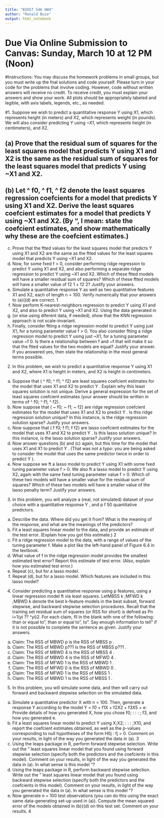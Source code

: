 ```yaml
---
title: "BIOST 546 HW4"
author: "Ronald Buie"
output: html_notebook
---
```



# Due Via Online Submission to Canvas: Sunday, March 10 at 12 PM (Noon)

#Instructions: You may discuss the homework problems in small groups, but you must write up the fnal solutions and code yourself. Please turn in your code for the problems that involve coding. However, code without written answers will receive no credit. To receive credit, you must explain your answers and show your work. All plots should be appropriately labeled and legible, with axis labels, legends, etc., as needed.

#1. Suppose we wish to predict a quantitative response Y using X1, which represents height (in meters) and X2, which represents weight (in pounds). We will also consider predicting Y using ~X1, which represents height (in centimeters), and X2.

## (a) Prove that the residual sum of squares for the least squares model that predicts Y using X1 and X2 is the same as the residual sum of squares for the least squares model that predicts Y using ~X1 and X2.



## (b) Let ^ f0, ^ f1, ^ f2 denote the least squares regression coefcients for a model that predicts Y using X1 and X2. Derive the least squares coefcient estimates for a model that predicts Y using ~X1 and X2. (By \derive", I mean: state the coefcient estimates, and show mathematically why these are the coefcient estimates.)


(c) Prove that the ftted values for the least squares model that predicts Y
using X1 and X2 are the same as the ftted values for the least squares
model that predicts Y using ~X1 and X2.
(d) Now, for some fxed f > 0, consider performing ridge regression to predict
Y using X1 and X2, and also performing a separate ridge regression to
predict Y using ~X1 and X2. Which of these ftted models will have a
smaller residual sum of squares? Which of these ftted models will have a
smaller value of f2
1 + f2
2? Justify your answers.
(e) Simulate a quantitative response Y as well as two quantitative features
X1 and X2, each of length n = 100. Verify numerically that your answers
to (a){(d) are correct.
1
(f) Now perform K-nearest-neighbors regression to predict Y using X1 and
X2, and also to predict Y using ~X1 and X2. Using the data generated in
(e) (or else using diferent data, if needed), show that the KNN regression
approach is not scale-invariant.
(g) Finally, consider ftting a ridge regression model to predict Y using just
X1, for a tuning parameter value f > 0. You also consider ftting a ridge
regression model to predict Y using just ~X1, for a tuning parameter value
~f 0. Is there a relationship between f and ~f that will make it so that
the ftted values for the two models are equal? Justify your answer. If
you answered yes, then state the relationship in the most general terms
possible.


2. In this problem, we wish to predict a quantitative response Y using X1 and
X2, where X1 is height in meters, and X2 is height in centimeters.
(a) Suppose that ( ^ f0; ^ f1; ^ f2) are least squares coefcient estimates for the
model that uses X1 and X2 to predict Y . Explain why this least squares
solution is not unique. Derive a general expression for the set of least
squares coefcient estimates (your answer should be written in terms of
^ f0; ^ f1; ^ f2).
(b) Now suppose that ( ~ f0; ~ f1; ~ f2) are ridge regression coefcient estimates for
the model that uses X1 and X2 to predict Y . Is this ridge regression
solution unique? In this instance, is the ridge regression solution sparse?
Justify your answers.
(c) Now suppose that ( f f0; f f1; f f2) are lasso coefcient estimates for the model
that uses X1 and X2 to predict Y . Is this lasso solution unique? In this
instance, is the lasso solution sparse? Justify your answers.
(d) Now answer questions (b) and (c) again, but this time for the model that
uses X1 and X1 to predict Y . (That was not a typo: you are being asked to
consider the model that uses the same predictor twice in order to predict
Y ).
(e) Now suppose we ft a lasso model to predict Y using X1 with some fxed
tuning parameter value f > 0. We also ft a lasso model to predict Y using
X2, again with the same fxed tuning parameter value f > 0. Which of
these two models will have a smaller value for the residual sum of squares?
Which of these two models will have a smaller value of the lasso penalty
term? Justify your answers.
3. In this problem, you will analyze a (real, not simulated) dataset of your choice
with a quantitative response Y , and p f 50 quantitative predictors.
(a) Describe the data. Where did you get it from? What is the meaning of
the response, and what are the meanings of the predictors?
(b) Fit a least squares linear model to the data, and provide an estimate of
the test error. (Explain how you got this estimate.)
2
(c) Fit a ridge regression model to the data, with a range of values of the
tuning parameter f. Make a plot like the left-hand panel of Figure 6.4 in
the textbook.
(d) What value of f in the ridge regression model provides the smallest estimated
test error? Report this estimate of test error. (Also, explain how
you estimated test error.)
(e) Repeat (c), but for a lasso model.
(f) Repeat (d), but for a lasso model. Which features are included in this
lasso model?
4. Consider predicting a quantitative response using p features, using a linear regression
model ft via least squares. LetMBSS
k ;MFWD
k ;MBWD
k denote the best
k-feature models in the best subset, forward stepwise, and backward stepwise
selection procedures.
Recall that the training set residual sum of squares (or RSS for short) is defned
as
Pn
i=1(yi ?? ^yi)2.
For each claim, fll in the blank with one of the following: \less than or equal
to", \greater than or equal to", \equal to". Say \not enough information to
tell" if it is not possible to complete the sentence as given. Justify your answers.
(a) Claim: The RSS of MBWD
p is the RSS of MBSS
p .
(b) Claim: The RSS of MBWD
p??1 is the RSS of MBSS
p??1 .
(c) Claim: The RSS of MBWD
4 is the RSS of MBSS
4 .
(d) Claim: The RSS of MBWD
4 is the RSS of MFWD
4 .
(e) Claim: The RSS of MFWD
1 is the RSS of MBWD
1 .
(f) Claim: The RSS of MFWD
0 is the RSS of MBWD
0 .
(g) Claim: The RSS of MFWD
1 is the RSS of MBSS
1 .
(h) Claim: The RSS of MBWD
1 is the RSS of MBSS
1 .
5. In this problem, you will simulate some data, and then will carry out forward
and backward stepwise selection on the simulated data.
(a) Simulate a quantitative predictor X with n = 100. Then, generate a
response Y according to the model
Y = f0 + f1X + f2X2 + f3X5 + e:
Provide details of how you generated X, how you chose f0; : : : ; f3, and
how you generated e.
(b) Fit a least squares linear model to predict Y using X;X2; : : : ;X10, and
report the coefcient estimates obtained, as well as the p-values corresponding
to null hypotheses of the form H0j : fj = 0. Comment on your
results, in light of the way you generated the data in (a).
3
(c) Using the leaps package in R, perform forward stepwise selection. Write
out the \best" least squares linear model that you found using forward
stepwise selection (specify both the predictors and the coefcients in this
model). Comment on your results, in light of the way you generated the
data in (a). In what sense is this model \best"?
(d) Using the leaps package in R, perform backward stepwise selection. Write
out the \best" least squares linear model that you found using backward
stepwise selection (specify both the predictors and the coefcients in this
model). Comment on your results, in light of the way you generated the
data in (a). In what sense is this model \best"?
(e) Now generate n = 100 test observations (you can do this using the exact
same data-generating set-up used in (a)). Compute the mean squared
error of the models obtained in (b){(d) on this test set. Comment on your
results.
4